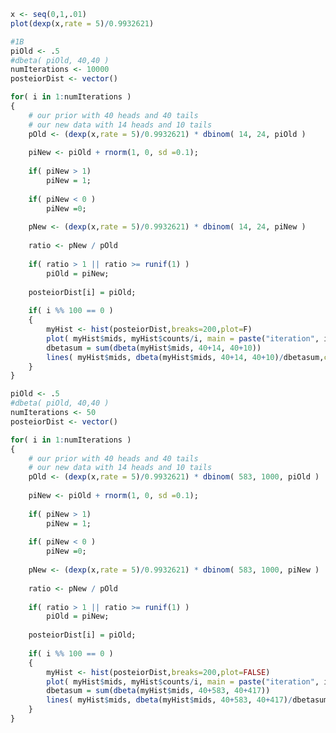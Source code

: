 ```r
x <- seq(0,1,.01)
plot(dexp(x,rate = 5)/0.9932621)
```

```r
#1B
piOld <- .5
#dbeta( piOld, 40,40 )
numIterations <- 10000
posteiorDist <- vector()

for( i in 1:numIterations )
{
	# our prior with 40 heads and 40 tails
	# our new data with 14 heads and 10 tails
	pOld <- (dexp(x,rate = 5)/0.9932621) * dbinom( 14, 24, piOld )
	
	piNew <- piOld + rnorm(1, 0, sd =0.1);
	
	if( piNew > 1) 
		piNew = 1;
	
	if( piNew < 0 ) 
		piNew =0;
		
	pNew <- (dexp(x,rate = 5)/0.9932621) * dbinom( 14, 24, piNew )
	
	ratio <- pNew / pOld
	
	if( ratio > 1 || ratio >= runif(1) ) 
		piOld = piNew;
		
	posteiorDist[i] = piOld;	
	
	if( i %% 100 == 0 )
	{	
		myHist <- hist(posteiorDist,breaks=200,plot=F)
		plot( myHist$mids, myHist$counts/i, main = paste("iteration", i),ylim = c(0,.04)) 
		dbetasum = sum(dbeta(myHist$mids, 40+14, 40+10))
		lines( myHist$mids, dbeta(myHist$mids, 40+14, 40+10)/dbetasum,col="red") 	
	}
}
```

```r
piOld <- .5
#dbeta( piOld, 40,40 )
numIterations <- 50
posteiorDist <- vector()

for( i in 1:numIterations )
{
	# our prior with 40 heads and 40 tails
	# our new data with 14 heads and 10 tails
	pOld <- (dexp(x,rate = 5)/0.9932621) * dbinom( 583, 1000, piOld )
	
	piNew <- piOld + rnorm(1, 0, sd =0.1);
	
	if( piNew > 1) 
		piNew = 1;
	
	if( piNew < 0 ) 
		piNew =0;
		
	pNew <- (dexp(x,rate = 5)/0.9932621) * dbinom( 583, 1000, piNew )
	
	ratio <- pNew / pOld
	
	if( ratio > 1 || ratio >= runif(1) ) 
		piOld = piNew;
		
	posteiorDist[i] = piOld;	
	
	if( i %% 100 == 0 )
	{	
		myHist <- hist(posteiorDist,breaks=200,plot=FALSE)
		plot( myHist$mids, myHist$counts/i, main = paste("iteration", i)) 
		dbetasum = sum(dbeta(myHist$mids, 40+583, 40+417))
		lines( myHist$mids, dbeta(myHist$mids, 40+583, 40+417)/dbetasum,col="red") 	
	}
}
```

